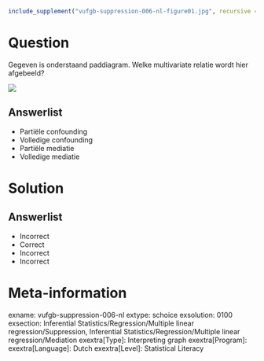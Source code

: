 ```r
include_supplement("vufgb-suppression-006-nl-figure01.jpg", recursive = TRUE)
```

Question
========

Gegeven is onderstaand paddiagram. Welke multivariate relatie wordt hier afgebeeld?


![](vufgb-suppression-006-nl-figure01.jpg)
  
Answerlist
----------
* Partiële confounding
* Volledige confounding
* Partiële mediatie
* Volledige mediatie

Solution
========

Answerlist
----------
* Incorrect
* Correct
* Incorrect
* Incorrect

Meta-information
================
exname: vufgb-suppression-006-nl
extype: schoice
exsolution: 0100
exsection: Inferential Statistics/Regression/Multiple linear regression/Suppression, Inferential Statistics/Regression/Multiple linear regression/Mediation
exextra[Type]: Interpreting graph
exextra[Program]: 
exextra[Language]: Dutch
exextra[Level]: Statistical Literacy
